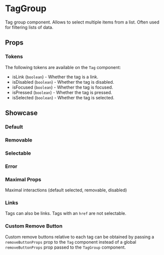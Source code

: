
<Meta of={TagGroupStories} />

# TagGroup

Tag group component. Allows to select multiple items from a list. Often used for filtering lists of data.

## Props

<ArgTypes of={TagGroupStories} />

### Tokens

The following tokens are available on the `Tag` component:

- isLink (`boolean`) - Whether the tag is a link.
- isDisabled (`boolean`) - Whether the tag is disabled.
- isFocused (`boolean`) - Whether the tag is focused.
- isPressed (`boolean`) - Whether the tag is pressed.
- isSelected (`boolean`) - Whether the tag is selected.

## Showcase

### Default

<Canvas of={TagGroupStories.Default} />

### Removable

<Canvas of={TagGroupStories.Removable} />

### Selectable

<Canvas of={TagGroupStories.Selectable} />

### Error

<Canvas of={TagGroupStories.ErrorMessage} />

### Maximal Props

Maximal interactions (default selected, removable, disabled)

<Canvas of={TagGroupStories.MaximalProps} />

### Links

Tags can also be links. Tags with an `href` are not selectable.

<Canvas of={TagGroupStories.Links} />

### Custom Remove Button

Custom remove buttons relative to each tag can be obtained by passing a `removeButtonProps` prop to the `Tag` component instead of a global `removeButtonProps` prop passed to the `TagGroup` component.

<Canvas of={TagGroupStories.CustomRemoveButton} />
